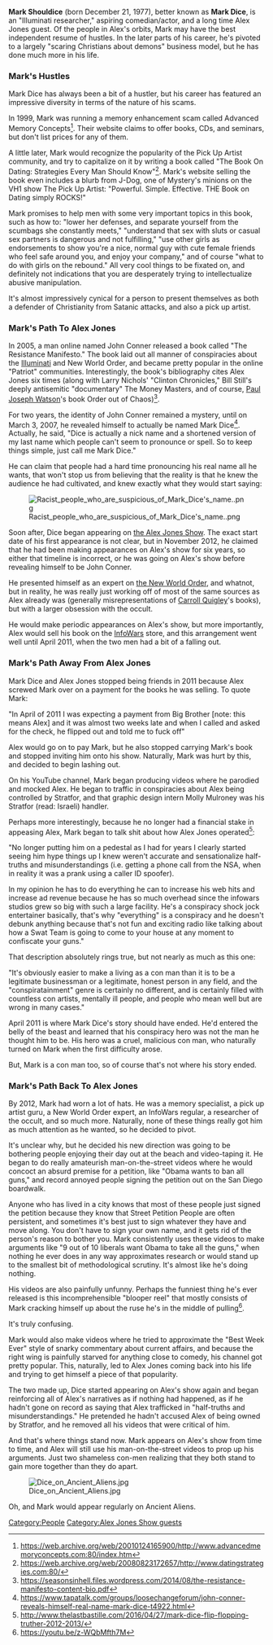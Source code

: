 '''Mark Shouldice''' (born December 21, 1977), better known as '''Mark Dice''', is an "Illuminati researcher," aspiring comedian/actor, and a long time Alex Jones guest. Of the people in Alex's orbits, Mark may have the best independent resume of hustles. In the later parts of his career, he's pivoted to a largely "scaring Christians about demons" business model, but he has done much more in his life.

===Mark's Hustles===

Mark Dice has always been a bit of a hustler, but his career has featured an impressive diversity in terms of the nature of his scams.

In 1999, Mark was running a memory enhancement scam called Advanced Memory Concepts<ref>https://web.archive.org/web/20010124165900/http://www.advancedmemoryconcepts.com:80/index.htm</ref>. Their website claims to offer books, CDs, and seminars, but don't list prices for any of them.

A little later, Mark would recognize the popularity of the Pick Up Artist community, and try to capitalize on it by writing a book called "The Book On Dating: Strategies Every Man Should Know"<ref>https://web.archive.org/web/20080823172657/http://www.datingstrategies.com:80/</ref>. Mark's website selling the book even includes a blurb from J-Dog, one of Mystery's minions on the VH1 show The Pick Up Artist: "Powerful. Simple. Effective. THE Book on Dating simply ROCKS!"

Mark promises to help men with some very important topics in this book, such as how to: "lower her defenses, and separate yourself from the scumbags she constantly meets," "understand that sex with sluts or casual sex partners is dangerous and not fulfilling," "use other girls as endorsements to show you're a nice, normal guy with cute female friends who feel safe around you, and enjoy your company," and of course "what to do with girls on the rebound." All very cool things to be fixated on, and definitely not indications that you are desperately trying to intellectualize abusive manipulation.

It's almost impressively cynical for a person to present themselves as both a defender of Christianity from Satanic attacks, and also a pick up artist.

===Mark's Path To Alex Jones===

In 2005, a man online named John Conner released a book called "The Resistance Manifesto." The book laid out all manner of conspiracies about the [[Illuminati]] and New World Order, and became pretty popular in the online "Patriot" communities. Interestingly, the book's bibliography cites Alex Jones six times (along with Larry Nichols' "Clinton Chronicles," Bill Still's deeply antisemitic "documentary" The Money Masters, and of course, [[Paul Joseph Watson]]'s book Order out of Chaos)<ref>https://seasonsinhell.files.wordpress.com/2014/08/the-resistance-manifesto-content-bio.pdf</ref>.

For two years, the identity of John Conner remained a mystery, until on March 3, 2007, he revealed himself to actually be named Mark Dice<ref>https://www.tapatalk.com/groups/loosechangeforum/john-conner-reveals-himself-real-name-mark-dice-t4922.html</ref>. Actually, he said, "Dice is actually a nick name and a shortened version of my last name which people can't seem to pronounce or spell. So to keep things simple, just call me Mark Dice."

He can claim that people had a hard time pronouncing his real name all he wants, that won't stop us from believing that the reality is that he knew the audience he had cultivated, and knew exactly what they would start saying:

[[File:Racist_people_who_are_suspicious_of_Mark_Dice's_name..png|thumb]]

Soon after, Dice began appearing on [[the Alex Jones Show]]. The exact start date of his first appearance is not clear, but in November 2012, he claimed that he had been making appearances on Alex's show for six years, so either that timeline is incorrect, or he was going on Alex's show before revealing himself to be John Conner.

He presented himself as an expert on [[the New World Order]], and whatnot, but in reality, he was really just working off of most of the same sources as Alex already was (generally misrepresentations of [[Carroll Quigley]]'s books), but with a larger obsession with the occult.

He would make periodic appearances on Alex's show, but more importantly, Alex would sell his book on the [[InfoWars]] store, and this arrangement went well until April 2011, when the two men had a bit of a falling out.

===Mark's Path Away From Alex Jones===

Mark Dice and Alex Jones stopped being friends in 2011 because Alex screwed Mark over on a payment for the books he was selling. To quote Mark:

"In April of 2011 I was expecting a payment from Big Brother [note: this means Alex] and it was almost two weeks late and when I called and asked for the check, he flipped out and told me to fuck off"

Alex would go on to pay Mark, but he also stopped carrying Mark's book and stopped inviting him onto his show. Naturally, Mark was hurt by this, and decided to begin lashing out.

On his YouTube channel, Mark began producing videos where he parodied and mocked Alex. He began to traffic in conspiracies about Alex being controlled by Stratfor, and that graphic design intern Molly Mulroney was his Stratfor (read: Israeli) handler.

Perhaps more interestingly, because he no longer had a financial stake in appeasing Alex, Mark began to talk shit about how Alex Jones operated<ref>http://www.thelastbastille.com/2016/04/27/mark-dice-flip-flopping-truther-2012-2013/</ref>:

"No longer putting him on a pedestal as I had for years I clearly started seeing him hype things up I knew weren't accurate and sensationalize half-truths and misunderstandings (i.e. getting a phone call from the NSA, when in reality it was a prank using a caller ID spoofer).

In my opinion he has to do everything he can to increase his web hits and increase ad revenue because he has so much overhead since the infowars studios grew so big with such a large facility. He's a conspiracy shock jock entertainer basically, that's why "everything" is a conspiracy and he doesn't debunk anything because that's not fun and exciting radio like talking about how a Swat Team is going to come to your house at any moment to confiscate your guns."

That description absolutely rings true, but not nearly as much as this one:

"It's obviously easier to make a living as a con man than it is to be a legitimate businessman or a legitimate, honest person in any field, and the "conspiratainment" genre is certainly no different, and is certainly filled with countless con artists, mentally ill people, and people who mean well but are wrong in many cases."

April 2011 is where Mark Dice's story should have ended. He'd entered the belly of the beast and learned that his conspiracy hero was not the man he thought him to be. His hero was a cruel, malicious con man, who naturally turned on Mark when the first difficulty arose.

But, Mark is a con man too, so of course that's not where his story ended.

===Mark's Path Back To Alex Jones===

By 2012, Mark had worn a lot of hats. He was a memory specialist, a pick up artist guru, a New World Order expert, an InfoWars regular, a researcher of the occult, and so much more. Naturally, none of these things really got him as much attention as he wanted, so he decided to pivot.

It's unclear why, but he decided his new direction was going to be bothering people enjoying their day out at the beach and video-taping it. He began to do really amateurish man-on-the-street videos where he would concoct an absurd premise for a petition, like "Obama wants to ban all guns," and record annoyed people signing the petition out on the San Diego boardwalk.

Anyone who has lived in a city knows that most of these people just signed the petition because they know that Street Petition People are often persistent, and sometimes it's best just to sign whatever they have and move along. You don't have to sign your own name, and it gets rid of the person's reason to bother you. Mark consistently uses these videos to make arguments like "9 out of 10 liberals want Obama to take all the guns," when nothing he ever does in any way approximates research or would stand up to the smallest bit of methodological scrutiny. It's almost like he's doing nothing.

His videos are also painfully unfunny. Perhaps the funniest thing he's ever released is this incomprehensible "blooper reel" that mostly consists of Mark cracking himself up about the ruse he's in the middle of pulling<ref>https://youtu.be/z-WQbMfth7M</ref>.

It's truly confusing.

Mark would also make videos where he tried to approximate the "Best Week Ever" style of snarky commentary about current affairs, and because the right wing is painfully starved for anything close to comedy, his channel got pretty popular. This, naturally, led to Alex Jones coming back into his life and trying to get himself a piece of that popularity.

The two made up, Dice started appearing on Alex's show again and began reinforcing all of Alex's narratives as if nothing had happened, as if he hadn't gone on record as saying that Alex trafficked in "half-truths and misunderstandings." He pretended he hadn't accused Alex of being owned by Stratfor, and he removed all his videos that were critical of him.

And that's where things stand now. Mark appears on Alex's show from time to time, and Alex will still use his man-on-the-street videos to prop up his arguments. Just two shameless con-men realizing that they both stand to gain more together than they do apart.

[[File:Dice on Ancient Aliens.jpg|thumb]]

Oh, and Mark would appear regularly on Ancient Aliens.

[[Category:People]]
[[Category:Alex Jones Show guests]]
